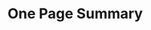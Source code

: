 # One Page Summary{-}


\begin{itemize}

\item This assessment for `r spp` in Oregon waters incorporates a wide range of data sources: removals from two commercial and two recreational fleets; three fishery-dependent indices of abundance, three fishery-independent indices of abundance, length and conditional age-at-length composition data for several fisheries and surveys; information on weight-at-length, maturity-at-length, and fecundity-at-length; information on natural mortality and the steepness of the Beverton-Holt stock-recruitment relationship; and estimates of ageing error.

\item The addition of a new coastwide acoustic-visual survey (conducted in 2021) was incorporated into the reference model to provide direct information on overall population scale and to anchor related information on scale from earlier (2005-2013) tagging data.   

\item `r spp` off the U.S. west coast appear to have complex sex-specific growth and mortality dynamics that are captured in this assessment through sex-specific parameterizations. In particular, observations of older females are lacking in the available data and is addressed by allowing for higher female natural mortality.

\item The model was highly sensitive to model specifications for acoustic-visual (AV) survey catchability and recruitment. The reference model fixed AV survey catchability at a reasonable value (1.0) given the survey design and `r spp` biology. Reconciling the signal in the
biological data (which suggests a lower population size and status) versus the AV and tag surveys (which suggest high stock sizes and status) is a major uncertainty.

\item Parameters that were estimated in the reference model include male and female $L_{\infty}$ and $k$, recruitment deviations starting in 1980, equilibrium recruitment ($lnR_0$), and extra survey variance.  Length-based selectivity parameters in the final reference model were fixed to values previously estimated (i.e., pre-STAR panel reference model) using the the length composition data which was subsequently dropped from the final model to lessen the effect the lengths were having on the assessment.

\item The estimated spawning output at the beginning of 2023 was `r ssb_curr` billion of eggs (beggs; ~95 percent asymptotic intervals: `r ssb_curr_low` to `r ssb_curr_hi` beggs), which when compared to unfished spawning output (`r ssb0` meggs) gives a relative stock status level of `r round(100*depl_curr,0)` percent (approximate 95 percent asymptotic intervals: `r round(100*depl_curr_low,0)` to `r round(100*depl_curr_hi,0)` percent).  Currently the stock is estimated above the management target of $SO_{40\%}$ in 2023 and is estimated to have remained above the target since 2014.

\item  Fishing intensity (1 - SPR) has fluctuated around the estimated SPR rate fishing intensity target of 0.50 (1 - $\text{SPR}_{50\%}$) since 1980. The spawning output equivalent to 40 percent of the unfished spawning output ($\text{SO}_{40\%}$) calculated using the SPR target ($\text{SPR}_{50\%}$) was `r format(model$derived_quants[model$derived_quants$Label == 'SSB_SPR', 'Value'], digits = 4, scientific = FALSE, big.mark = ',')` meggs. The `r spp` population in Oregon at the start of 2023 is estimated to be 1.08 times (above) $SO_{40\%}$, and fishing intensity during 2022 is estimated to be 1.18 times (above) the fishing intensity rate of $\text{SPR}_{50\%}$. Sustainable total yield, landings plus discards, using $\text{SPR}_{50\%}$ is estimated at `r format(model$derived_quants[model$derived_quants$Label == 'Dead_Catch_SPR', 'Value'], digits = 3, scientific = FALSE, big.mark = ',')` mt.   

\end{itemize}

\newpage